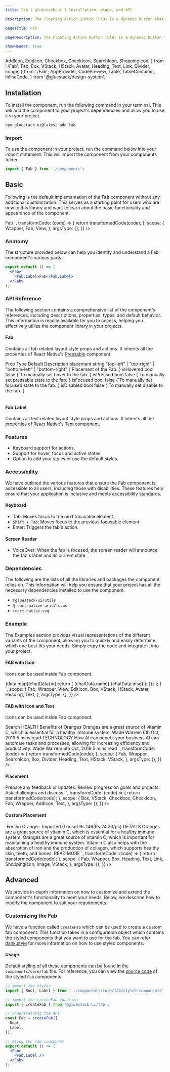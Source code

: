 ```yaml
---
title: Fab | gluestack-ui | Installation, Usage, and API

description: The Floating Action Button (FAB) is a dynamic button that stays visible and provides access to a primary action throughout the user's journey in the application. It is a powerful UI element that adds a touch of elegance and convenience to the user experience.

pageTitle: Fab

pageDescription: The Floating Action Button (FAB) is a dynamic button that stays visible and provides access to a primary action throughout the user's journey in the application. It is a powerful UI element that adds a touch of elegance and convenience to the user experience.

showHeader: true
---
```



<Meta title="components/Others/Fab" />

  AddIcon,
  EditIcon,
  Checkbox,
  CheckIcon,
  SearchIcon,
  ShoppingIcon,
} from './Fab';
  Fab,
  Box,
  VStack,
  HStack,
  Avatar,
  Heading,
  Text,
  Link,
  Divider,
  Image,
} from './Fab';
  AppProvider,
  CodePreview,
  Table,
  TableContainer,
  InlineCode,
} from '@gluestack/design-system';



## Installation

To install the component, run the following command in your terminal. This will add the component to your project's dependencies and allow you to use it in your project.

```jsx
npx gluestack-ui@latest add fab
```

### Import

To use the component in your project, run the command below into your import statement. This will import the component from your components folder.

```jsx
import { Fab } from './components';
```

## Basic

Following is the default implementation of the **Fab** component without any additional customization. This serves as a starting point for users who are new to this library and want to learn about the basic functionality and appearance of the component.

<AppProvider>
  <CodePreview
    showComponentRenderer={true}
    showArgsController={false}
    metaData={{
      code: `
        <View style={{height:60}}>
          <Fab>
            <Fab.Label>Fab</Fab.Label>
          </Fab>
        </View>
`,
      transformCode: (code) => {
        return transformedCode(code);
      },
      scope: {
        Wrapper,
        Fab,
        View,
      },
      argsType: {},
    }}
  />
</AppProvider>

### Anatomy

The structure provided below can help you identify and understand a Fab component's various parts.

```jsx
export default () => (
  <Fab>
    <Fab.Label>Fab</Fab.Label>
  </Fab>
);
```

### API Reference

The following section contains a comprehensive list of the component's references, including descriptions, properties, types, and default behavior. This information is readily available for you to access, helping you effectively utilize the component library in your projects.

#### Fab

Contains all fab related layout style props and actions.
It inherits all the properties of React Native's [Pressable](https://reactnative.dev/docs/pressable#props) component.

<AppProvider>
  <TableContainer>
    <Table>
      <Table.THead>
        <Table.TR>
          <Table.TH>
            <Table.TText>Prop</Table.TText>
          </Table.TH>
          <Table.TH>
            <Table.TText>Type</Table.TText>
          </Table.TH>
          <Table.TH>
            <Table.TText>Default</Table.TText>
          </Table.TH>
          <Table.TH>
            <Table.TText>Description</Table.TText>
          </Table.TH>
        </Table.TR>
      </Table.THead>
      <Table.TBody>
        <Table.TR>
          <Table.TD>
            <Table.TText>
              <InlineCode>placement</InlineCode>
            </Table.TText>
          </Table.TD>
          <Table.TD>
            <Table.TText>string</Table.TText>
          </Table.TD>
          <Table.TD>
            <Table.TText>"top-left" | "top-right" |
             "bottom-left" | "bottom-right"</Table.TText>
</Table.TD>
<Table.TD>
<Table.TText>{`Placement of the Fab.`}</Table.TText>
</Table.TD>
</Table.TR>
<Table.TR>
<Table.TD>
<Table.TText>
<InlineCode>isHovered</InlineCode>
</Table.TText>
</Table.TD>
<Table.TD>
<Table.TText>bool</Table.TText>
</Table.TD>
<Table.TD>
<Table.TText>false</Table.TText>
</Table.TD>
<Table.TD>
<Table.TText>{`To manually set hover to the fab.`}</Table.TText>
</Table.TD>
</Table.TR>
<Table.TR>
<Table.TD>
<Table.TText>
<InlineCode>isPressed</InlineCode>
</Table.TText>
</Table.TD>
<Table.TD>
<Table.TText>bool</Table.TText>
</Table.TD>
<Table.TD>
<Table.TText>false</Table.TText>
</Table.TD>
<Table.TD>
<Table.TText>{`To manually set pressable state to the fab.`}</Table.TText>
</Table.TD>
</Table.TR>
<Table.TR>
<Table.TD>
<Table.TText>
<InlineCode>isFocused</InlineCode>
</Table.TText>
</Table.TD>
<Table.TD>
<Table.TText>bool</Table.TText>
</Table.TD>
<Table.TD>
<Table.TText>false</Table.TText>
</Table.TD>
<Table.TD>
<Table.TText>{`To manually set focused state to the fab.`}</Table.TText>
</Table.TD>
</Table.TR>
<Table.TR>
<Table.TD>
<Table.TText>
<InlineCode>isDisabled</InlineCode>
</Table.TText>
</Table.TD>
<Table.TD>
<Table.TText>bool</Table.TText>
</Table.TD>
<Table.TD>
<Table.TText>false</Table.TText>
</Table.TD>
<Table.TD>
<Table.TText>{`To manually set disable to the fab.`}</Table.TText>
</Table.TD>
</Table.TR>
</Table.TBody>
</Table>

  </TableContainer>
</AppProvider>

#### Fab.Label

Contains all text related layout style props and actions.
It inherits all the properties of React Native's [Text](https://reactnative.dev/docs/text#props) component.

### Features

- Keyboard support for actions.
- Support for hover, focus and active states.
- Option to add your styles or use the default styles.

### Accessibility

We have outlined the various features that ensure the Fab component is accessible to all users, including those with disabilities. These features help ensure that your application is inclusive and meets accessibility standards.

#### Keyboard

- Tab: Moves focus to the next focusable element.
- `Shift + Tab`: Moves focus to the previous focusable element.
- Enter: Triggers the fab's action.

#### Screen Reader

- VoiceOver: When the fab is focused, the screen reader will announce the fab's label and its current state.

### Dependencies

The following are the lists of all the libraries and packages the component relies on. This information will help you ensure that your project has all the necessary dependencies installed to use the component.

- `@gluestack-ui/utils`
- `@react-native-aria/focus`
- `react-native-svg`

### Example

The Examples section provides visual representations of the different variants of the component, allowing you to quickly and easily determine which one best fits your needs. Simply copy the code and integrate it into your project.

#### FAB with Icon

Icons can be used inside Fab component.

<AppProvider>
  <CodePreview
    showComponentRenderer={true}
    showArgsController={false}
    metaData={{
      code: `
        function App() {
          const data = [
            {
              uri: 'https://s3-alpha-sig.figma.com/img/e552/8b9b/c158a000f1e8c3683f5a8cfa8c3ba255?Expires=1682899200&Signature=SVH0jClqMqJJBm35ro0JNwJvXjnGS9M3x74edFcSz8YKBF4g-nn2B9mK3RNpEU~FZg7aVaF1IHZx3JLTkY-NhpjmymhzMGAkSta0a~S58wjKhsxnC83ihRiKI2ULU3ClVQq60dHiCR317wJMq8LGe95t8jHhXXeqZeeqvBhRvJjC2Psg2lw2T4fwWZe8AYgAzhrf4m~Bl4gQr9w1iKdBNUcrPwG3qRpEMnpT3Tikmz2Jf3t5HGvtA2dfCeiDflW~SATLfkpHOdIFakzvGS2EfPAYAESmrxtwlK1vDDtlWmkTKjDfKQXOS4tRFJyhtil1bxzgHQ0P6Lg9dRX6Lsw43A__&Key-Pair-Id=APKAQ4GOSFWCVNEHN3O4',
              name: 'Kevin James',
              msg: 'Hi Rachel, What\\'s up',
            },
            {
              uri: 'https://s3-alpha-sig.figma.com/img/96a1/9085/577c259d340398b71ab151a05b30af9d?Expires=1682899200&Signature=bwvrzS0-s-k6~vAptTKk6IAO~WqwrUhZ7qLOgD6~WZ1J89L0gyXcZiqd3ylk2YoMLiqQcKgFuV5KOYRMlBmRBGs7TH9hOSVpzHtZ6MGIJxBCjrcccg0-AiOr9mjiX1dnZ9l7Trck7YpsGET~87GtVpBVr-wTmrEQdo~NoEvY3WqIFnHQO1mn4sw5ACIUKpE9OBj0cjra~ZHe2pbVDWImruUffqARYBshQ9T0HXtr2Mk9WpdawTvduHREHqDHxrezvZ6xT0YkI93nZq-rsLnf~85Sd-qJnMyU6YJ2hkD4R8nfSPdr3g~d0MWZu4Pq57hIQBwhRL3MIrYr2MPWngeIqQ__&Key-Pair-Id=APKAQ4GOSFWCVNEHN3O4',
              name: 'Jacob Jones',
              msg: 'Good Morning!',
            },
            {
              uri: 'https://s3-alpha-sig.figma.com/img/e876/7a58/478a59b003ba928d82a4b718fc3602fb?Expires=1682899200&Signature=X6DMQ8sCkLPpc7aOr1NnOn0BbfwtircceKtK6s1Qn6U6NEQBn-VV6K8lHGLbhykS1Kc4TbSDhFpi1DW4wZwPfTwIJgZ4WnbsyMPdDlcCHSjot6I2WmZLTrS-f4YbkQvrrVXL1grDrd18~4SitEdAAkq9leLRqosEJPWHBQAZ8aZtszo5qLcDLN8CRo8v7NMzCBNbojMJNQqWTl9~e89fRg9T-LB7D2FE~7ExpptwkgqdKjtSeRgN0wlyIWHRWJF8otJngwHYQHRTmzCJeqMqr1JGBgjjEdLnFk1kd7ECSG~nq-WjMuF8azP6W4eJ3Mpo7kLZbZyX5CouupdqkKCHhg__&Key-Pair-Id=APKAQ4GOSFWCVNEHN3O4',
              name: 'Albert Flores',
              msg: 'Coffee?',
            },
          ];
          return (
            <Box
                borderColor='$trueGray300'
                borderRadius='$lg'
                borderWidth='$1'
                p='$6'
                bg='$white'
                sx={{
                  "@base": {
                    minWidth: 240,
                  },
                  "@sm": {
                    minWidth: 360
                  },
                  "@md": {
                    minWidth: 476
                  }
                }}
              >
                <VStack space='md'>
                  {data.map((chatData)=>{
                    return (
                      <HStack space='sm' alignItems='center'>
                        <Avatar h='$9' w='$9'>
                          <Avatar.Image
                            source={{
                            uri: chatData.uri,
                            }}
                          />
                        </Avatar>
                        <VStack>
                          <Heading color='$trueGray900' size='xs'>
                            {chatData.name}
                          </Heading>
                          <Text color='$trueGray900' size='xs'>
                            {chatData.msg}
                          </Text>
                        </VStack>
                      </HStack>
                    );
                  })}
                </VStack>
                <Fab bg="$emerald600" size='lg'>
                  <EditIcon />
                </Fab>
              </Box>
          );
        }
      `,
      scope: {
        Fab,
        Wrapper,
        View,
        EditIcon,
        Box,
        VStack,
        HStack,
        Avatar,
        Heading,
        Text,
      },
      argsType: {},
    }}
  />
</AppProvider>

#### FAB with Icon and Text

Icons can be used inside Fab component.

<AppProvider>
  <CodePreview
    showComponentRenderer={true}
    showArgsController={false}
    metaData={{
      code: `
        <Box
          maxWidth='$96'
          borderColor='$trueGray300'
          rounded='$lg'
          borderWidth='$1'
          py={56}
          px='$6'
          bg='$white'
          sx={{
            "@base": {
              mx: '$5',
            },
          }}
        >
          <Fab bg="$indigo600" height="$9" top='$4'>
            <SearchIcon/>
            <Fab.Label fontSize='sm' color="$trueGray50">Search</Fab.Label>
          </Fab>
          <VStack space='lg'>
            <Box>
              <Text size='xs' color='$darkBlue600' fontWeight='bold'>
                HEALTH
              </Text>
              <Heading size='xs'>
                Benefits of Oranges
              </Heading>
              <Text size='xs' mt='$1.5'>
                Oranges are a great source of vitamin C, which is essential for a healthy immune system.
              </Text>
              <HStack space='sm' mt='$3'>
                <Text size='xs'>
                  Wade Warrem
                </Text>
                <Divider orientation='vertical' color='$trueGray300' h={18}/>
                <Text size='xs'>
                  6th Oct, 2019
                </Text>
                <Divider orientation='vertical' color='$trueGray300' h={18}/>
                <Text size='xs'>
                  5 mins read
                </Text>
              </HStack>
            </Box>
            <Divider
              sx={{
                bg:"$trueGray300",
                _dark: {
                  bg: "$trueGray300",
                }
              }}/>
            <Box>
              <Text size='xs' color='$darkBlue600' fontWeight='bold'>
                TECHNOLOGY
              </Text>
              <Heading size='xs'>
                How AI can benefit your business
              </Heading>
              <Text size='xs' mt='$1.5'>
                AI can automate tasks and processes, allowing for increasing efficiency and productivity.
              </Text>
              <HStack space='sm' mt='$3'>
                <Text size='xs'>
                  Wade Warrem
                </Text>
                <Divider orientation='vertical' color='$trueGray300' h={18}/>
                <Text size='xs'>
                  6th Oct, 2019
                </Text>
                <Divider orientation='vertical' color='$trueGray300' h={18}/>
                <Text size='xs'>
                  5 mins read
                </Text>
              </HStack>
            </Box>
          </VStack>
        </Box>
      `,
      transformCode: (code) => {
        return transformedCode(code);
      },
      scope: {
        Fab,
        Wrapper,
        SearchIcon,
        Box,
        Divider,
        Heading,
        Text,
        HStack,
        VStack,
      },
      argsType: {},
    }}
  />
</AppProvider>

#### Placement

<AppProvider>
  <CodePreview
    showComponentRenderer={true}
    showArgsController={false}
    metaData={{
      code: `
        <Box
          borderColor='$trueGray300'
          rounded='$lg'
          borderWidth='$1'
          pt='$4'
          bg='$white'
          sx={{
            "@base": {
              mx: '$5',
            },
          }}
        >
          <VStack mb='$4' px='$6' py ={11} space='xl'>
            <Checkbox size="md" defaultIsChecked>
              <Checkbox.Indicator>
                <Checkbox.Icon
                  bg='black'
                  sx={{
                    ':checked': {
                      color: '$backgroundLight50'
                    }
                  }}
                >
                  <CheckIcon />
                </Checkbox.Icon>
              </Checkbox.Indicator>
              <Checkbox.Label>
                <Text style={{textDecorationLine: 'line-through'}}>
                  Prepare any feedback or updates.
                </Text>
              </Checkbox.Label>
            </Checkbox>
            <Checkbox size="md">
              <Checkbox.Indicator>
                <Checkbox.Icon bg='black'>
                  <CheckIcon />
                </Checkbox.Icon>
              </Checkbox.Indicator>
              <Checkbox.Label>Review progress on goals and projects.</Checkbox.Label>
            </Checkbox>
            <Checkbox size="md">
              <Checkbox.Indicator>
                <Checkbox.Icon bg='black'>
                  <CheckIcon />
                </Checkbox.Icon>
              </Checkbox.Indicator>
              <Checkbox.Label>Ask challenges and discuss.</Checkbox.Label>
            </Checkbox>
          </VStack>
          <Fab bg="$black" p='$3' h='$9' w='$9' position='relative' placement="bottom-center">
            <AddIcon/>
          </Fab>
        </Box>
      `,
      transformCode: (code) => {
        return transformedCode(code);
      },
      scope: {
        Box,
        VStack,
        Checkbox,
        CheckIcon,
        Fab,
        Wrapper,
        AddIcon,
        Text,
      },
      argsType: {},
    }}
  />

</AppProvider>

#### Custom Placement

<AppProvider>
  <CodePreview
    showComponentRenderer={true}
    showArgsController={false}
    metaData={{
      code: `
        <Box
          maxWidth={412}
          borderColor='$trueGray300'
          borderRadius='$lg'
          borderWidth='$1'
          overflow='hidden'
          bg='$white'
          sx={{
            "@base": {
              mx: '$5',
            },
          }}
        >
          <Box bg='$pink100' py='$7' alignItems='center'>
            <Image
              resizeMode='contain'
              size='xl'
              source={{
                uri: 'https://drive.google.com/uc?export=view&id=1gBY2H9HptayH4YYqzkujBB1LXYKbykBi',
              }}
              fallbackSource={{
                uri: 'https://images.unsplash.com/photo-1575936123452-b67c3203c357?ixlib=rb-4.0.3&ixid=MnwxMjA3fDB8MHxzZWFyY2h8Mnx8aW1hZ2V8ZW58MHx8MHx8&w=1000&q=80',
              }}
            />
          </Box>
          <VStack px='$6' pt='$4' pb='$6' space='xs'>
            <Heading size='sm' color='$textLight900'>
              Fresho Orange - Imported (Loose)
            </Heading>
            <Text fontSize='$sm' color='$textLight900'>
              Rs 146(Rs.24.33/pc)
            </Text>
            <Text fontSize='$xs' fontWeight='bold' color='$textLight900'>
              DETAILS
            </Text>
            <Text fontSize='$xs' lineHeight='$xs' color='$textLight900'>
              Oranges are a great source of vitamin C, which is essential for a healthy immune system. Oranges are a great source of vitamin C, which is important for maintaining a healthy immune system. Vitamin C also helps with the absorption of iron and the production of collagen, which supports healthy skin, teeth, and bones.
            </Text>
            <Link href="https://gluestack.io/" isExternal>
              <Text fontSize='$xs' color='$pink600' fontWeight='$bold'>
                READ MORE
              </Text>
            </Link>
          </VStack>
          <Fab bg='$pink600' size='lg' right='$4' bottom='$20'>
            <ShoppingIcon/>
          </Fab>
        </Box>
      `,
      transformCode: (code) => {
        return transformedCode(code);
      },
      scope: {
        Fab,
        Wrapper,
        Box,
        Heading,
        Text,
        Link,
        ShoppingIcon,
        Image,
        VStack,
      },
      argsType: {},
    }}
  />

</AppProvider>

## Advanced

We provide in-depth information on how to customize and extend the component's functionality to meet your needs. Below, we describe how to modify the component to suit your requirements.

### Customizing the Fab

We have a function called `createFab` which can be used to create a custom fab component. This function takes in a configuration object which contains the styled components that you want to use for the fab. You can refer [dank.style](https://dank.style/) for more information on how to use styled components.

#### Usage

Default styling of all these components can be found in the `components/core/fab` file. For reference, you can view the [source code](https://github.com/gluestack/gluestack-ui/blob/development/example/storybook/src/components/Fab/index.tsx) of the styled `Fab` components.

```jsx
// import the styles
import { Root, Label } from '../components/core/fab/styled-components';

// import the createFab function
import { createFab } from '@gluestack-ui/fab';

// Understanding the API
const Fab = createFab({
  Root,
  Label,
});

// Using the fab component
export default () => (
  <Fab>
    <Fab.Label />
  </Fab>
);
```
